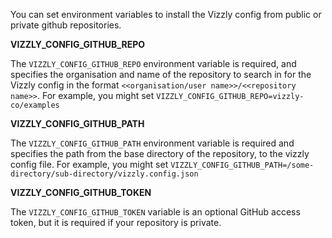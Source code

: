 You can set environment variables to install the Vizzly config from public or private github repositories.

**VIZZLY_CONFIG_GITHUB_REPO**

The `VIZZLY_CONFIG_GITHUB_REPO` environment variable is required, and specifies the organisation and name of the repository to search
in for the Vizzly config in the format `<<organisation/user name>>/<<repository name>>`.
For example, you might set `VIZZLY_CONFIG_GITHUB_REPO=vizzly-co/examples`

**VIZZLY_CONFIG_GITHUB_PATH**

The `VIZZLY_CONFIG_GITHUB_PATH` environment variable is required and specifies the path from the base directory of the repository, to the vizzly config file.
For example, you might set `VIZZLY_CONFIG_GITHUB_PATH=/some-directory/sub-directory/vizzly.config.json`

**VIZZLY_CONFIG_GITHUB_TOKEN**

The `VIZZLY_CONFIG_GITHUB_TOKEN` variable is an optional GitHub access token, but it is required if your repository is private.